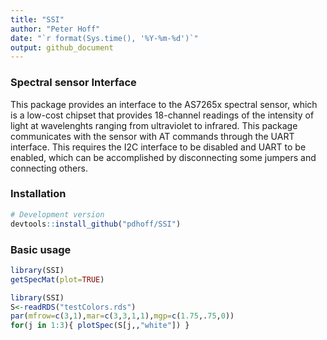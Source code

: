 ```yaml
---
title: "SSI" 
author: "Peter Hoff"
date: "`r format(Sys.time(), '%Y-%m-%d')`"  
output: github_document 
--- 
```



### Spectral sensor Interface

This package provides an interface to the AS7265x spectral sensor, which is a low-cost chipset that provides 18-channel readings of the intensity of light at wavelenghts ranging from ultraviolet to infrared. This package communicates with the sensor with AT commands through the UART interface. This requires the I2C interface to be disabled and UART to be enabled, which can be accomplished by disconnecting some jumpers and connecting others. 


### Installation

```r
# Development version 
devtools::install_github("pdhoff/SSI")   
```


### Basic usage

```r
library(SSI) 
getSpecMat(plot=TRUE)
```

```r
library(SSI) 
S<-readRDS("testColors.rds")   
par(mfrow=c(3,1),mar=c(3,3,1,1),mgp=c(1.75,.75,0)) 
for(j in 1:3){ plotSpec(S[j,,"white"]) }
``` 


